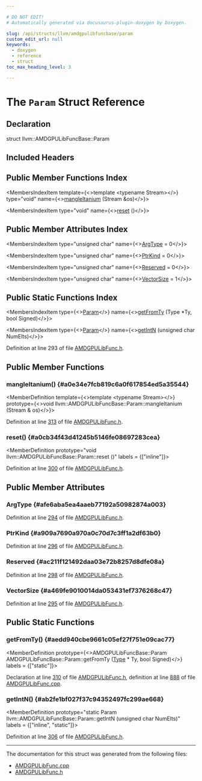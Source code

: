 ```yaml
---

# DO NOT EDIT!
# Automatically generated via docusaurus-plugin-doxygen by Doxygen.

slug: /api/structs/llvm/amdgpulibfuncbase/param
custom_edit_url: null
keywords:
  - doxygen
  - reference
  - struct
toc_max_heading_level: 3

---
```





# The `Param` Struct Reference

<DoxygenPage pluginConfig={pluginConfig}>



## Declaration

<CodeBlock>struct llvm::AMDGPULibFuncBase::Param</CodeBlock>

## Included Headers

<IncludesList>
<IncludesListItem
  filePath="Target/AMDGPU/AMDGPULibFunc.h"
  permalink="/docs/api/files/lib/lib/target/lib/target/amdgpu/amdgpulibfunc-h"
  isLocal="true" />
</IncludesList>

## Public Member Functions Index

<MembersIndex>

<MembersIndexItem
  template={<>template &lt;typename Stream&gt;</>}
  type="void"
  name={<><a href="#a0e34e7fcb819c6a0f617854ed5a35544">mangleItanium</a> (Stream &amp;os)</>}>
</MembersIndexItem>

<MembersIndexItem
  type="void"
  name={<><a href="#a0cb34f43d41245b5146fe08697283cea">reset</a> ()</>}>
</MembersIndexItem>

</MembersIndex>

## Public Member Attributes Index

<MembersIndex>

<MembersIndexItem
  type="unsigned char"
  name={<><a href="#afe6aba5ea4aaeb77192a50982874a003">ArgType</a> = 0</>}>
</MembersIndexItem>

<MembersIndexItem
  type="unsigned char"
  name={<><a href="#a909a7690a970a0c70d7c3ff1a2df63b0">PtrKind</a> = 0</>}>
</MembersIndexItem>

<MembersIndexItem
  type="unsigned char"
  name={<><a href="#ac211f121492daa03e72b8257d8dfe08a">Reserved</a> = 0</>}>
</MembersIndexItem>

<MembersIndexItem
  type="unsigned char"
  name={<><a href="#a469fe9010014da053431ef7376268c47">VectorSize</a> = 1</>}>
</MembersIndexItem>

</MembersIndex>

## Public Static Functions Index

<MembersIndex>

<MembersIndexItem
  type={<><a href="/docs/api/structs/llvm/amdgpulibfuncbase/param">Param</a></>}
  name={<><a href="#aedd940cbe9661c05ef27f751e09cac77">getFromTy</a> (Type &#42;Ty, bool Signed)</>}>
</MembersIndexItem>

<MembersIndexItem
  type={<><a href="/docs/api/structs/llvm/amdgpulibfuncbase/param">Param</a></>}
  name={<><a href="#ab2fe1bf027f37c94352497fc299ae668">getIntN</a> (unsigned char NumElts)</>}>
</MembersIndexItem>

</MembersIndex>


Definition at line 293 of file <a href="/docs/api/files/lib/lib/target/lib/target/amdgpu/amdgpulibfunc-h">AMDGPULibFunc.h</a>.

<SectionDefinition>

## Public Member Functions

### mangleItanium() {#a0e34e7fcb819c6a0f617854ed5a35544}

<MemberDefinition
  template={<>template &lt;typename Stream&gt;</>}
  prototype={<>void llvm::AMDGPULibFuncBase::Param::mangleItanium (Stream &amp; os)</>}>

Definition at line <a href="/docs/api/files/lib/lib/target/lib/target/amdgpu/amdgpulibfunc-h/#l00313">313</a> of file <a href="/docs/api/files/lib/lib/target/lib/target/amdgpu/amdgpulibfunc-h">AMDGPULibFunc.h</a>.
</MemberDefinition>

### reset() {#a0cb34f43d41245b5146fe08697283cea}

<MemberDefinition
  prototype="void llvm::AMDGPULibFuncBase::Param::reset ()"
  labels = {["inline"]}>

Definition at line <a href="/docs/api/files/lib/lib/target/lib/target/amdgpu/amdgpulibfunc-h/#l00300">300</a> of file <a href="/docs/api/files/lib/lib/target/lib/target/amdgpu/amdgpulibfunc-h">AMDGPULibFunc.h</a>.
</MemberDefinition>

</SectionDefinition>

<SectionDefinition>

## Public Member Attributes

### ArgType {#afe6aba5ea4aaeb77192a50982874a003}

<MemberDefinition
  prototype="unsigned char llvm::AMDGPULibFuncBase::Param::ArgType = 0">

Definition at line <a href="/docs/api/files/lib/lib/target/lib/target/amdgpu/amdgpulibfunc-h/#l00294">294</a> of file <a href="/docs/api/files/lib/lib/target/lib/target/amdgpu/amdgpulibfunc-h">AMDGPULibFunc.h</a>.
</MemberDefinition>

### PtrKind {#a909a7690a970a0c70d7c3ff1a2df63b0}

<MemberDefinition
  prototype="unsigned char llvm::AMDGPULibFuncBase::Param::PtrKind = 0">

Definition at line <a href="/docs/api/files/lib/lib/target/lib/target/amdgpu/amdgpulibfunc-h/#l00296">296</a> of file <a href="/docs/api/files/lib/lib/target/lib/target/amdgpu/amdgpulibfunc-h">AMDGPULibFunc.h</a>.
</MemberDefinition>

### Reserved {#ac211f121492daa03e72b8257d8dfe08a}

<MemberDefinition
  prototype="unsigned char llvm::AMDGPULibFuncBase::Param::Reserved = 0">

Definition at line <a href="/docs/api/files/lib/lib/target/lib/target/amdgpu/amdgpulibfunc-h/#l00298">298</a> of file <a href="/docs/api/files/lib/lib/target/lib/target/amdgpu/amdgpulibfunc-h">AMDGPULibFunc.h</a>.
</MemberDefinition>

### VectorSize {#a469fe9010014da053431ef7376268c47}

<MemberDefinition
  prototype="unsigned char llvm::AMDGPULibFuncBase::Param::VectorSize = 1">

Definition at line <a href="/docs/api/files/lib/lib/target/lib/target/amdgpu/amdgpulibfunc-h/#l00295">295</a> of file <a href="/docs/api/files/lib/lib/target/lib/target/amdgpu/amdgpulibfunc-h">AMDGPULibFunc.h</a>.
</MemberDefinition>

</SectionDefinition>

<SectionDefinition>

## Public Static Functions

### getFromTy() {#aedd940cbe9661c05ef27f751e09cac77}

<MemberDefinition
  prototype={<>AMDGPULibFuncBase::Param AMDGPULibFuncBase::Param::getFromTy (<a href="/docs/api/classes/llvm/type">Type</a> &#42; Ty, bool Signed)</>}
  labels = {["static"]}>

Declaration at line <a href="/docs/api/files/lib/lib/target/lib/target/amdgpu/amdgpulibfunc-h/#l00310">310</a> of file <a href="/docs/api/files/lib/lib/target/lib/target/amdgpu/amdgpulibfunc-h">AMDGPULibFunc.h</a>, definition at line <a href="/docs/api/files/lib/lib/target/lib/target/amdgpu/amdgpulibfunc-cpp/#l00888">888</a> of file <a href="/docs/api/files/lib/lib/target/lib/target/amdgpu/amdgpulibfunc-cpp">AMDGPULibFunc.cpp</a>.
</MemberDefinition>

### getIntN() {#ab2fe1bf027f37c94352497fc299ae668}

<MemberDefinition
  prototype="static Param llvm::AMDGPULibFuncBase::Param::getIntN (unsigned char NumElts)"
  labels = {["inline", "static"]}>

Definition at line <a href="/docs/api/files/lib/lib/target/lib/target/amdgpu/amdgpulibfunc-h/#l00306">306</a> of file <a href="/docs/api/files/lib/lib/target/lib/target/amdgpu/amdgpulibfunc-h">AMDGPULibFunc.h</a>.
</MemberDefinition>

</SectionDefinition>

<hr/>

The documentation for this struct was generated from the following files:

<ul>
<li><a href="/docs/api/files/lib/lib/target/lib/target/amdgpu/amdgpulibfunc-cpp">AMDGPULibFunc.cpp</a></li>
<li><a href="/docs/api/files/lib/lib/target/lib/target/amdgpu/amdgpulibfunc-h">AMDGPULibFunc.h</a></li>
</ul>

</DoxygenPage>

